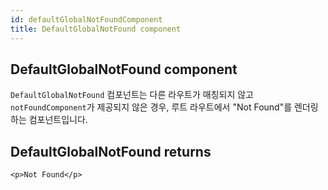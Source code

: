 ```yaml
---
id: defaultGlobalNotFoundComponent
title: DefaultGlobalNotFound component
---
```


## DefaultGlobalNotFound component

`DefaultGlobalNotFound` 컴포넌트는 다른 라우트가 매칭되지 않고 `notFoundComponent`가 제공되지 않은 경우, 루트 라우트에서 "Not Found"를 렌더링하는 컴포넌트입니다.

## DefaultGlobalNotFound returns

```tsx
<p>Not Found</p>
```
